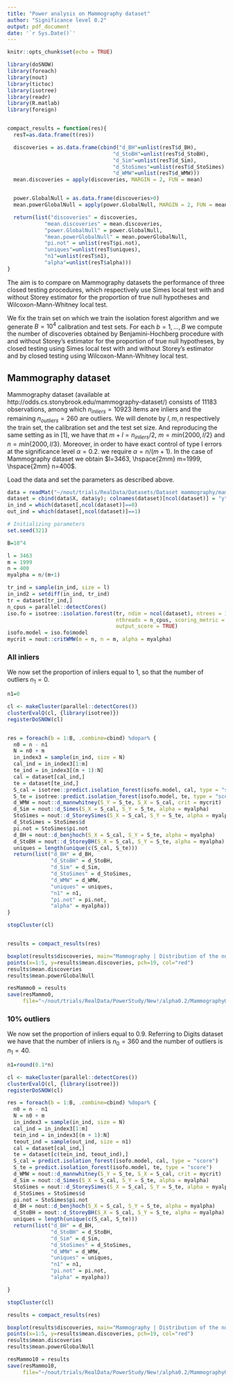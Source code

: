 ```yaml
---
title: "Power analysis on Mammography dataset"
author: "Significance level 0.2"
output: pdf_document
date: '`r Sys.Date()`'
---
```


```r
knitr::opts_chunk$set(echo = TRUE)
```

```r
library(doSNOW)
library(foreach)
library(nout)
library(tictoc)
library(isotree)
library(readr)
library(R.matlab)
library(foreign)


compact_results = function(res){
  resT=as.data.frame(t(res))

  discoveries = as.data.frame(cbind("d_BH"=unlist(resT$d_BH), 
                                  "d_StoBH"=unlist(resT$d_StoBH),
                                  "d_Sim"=unlist(resT$d_Sim),
                                  "d_StoSimes"=unlist(resT$d_StoSimes), 
                                  "d_WMW"=unlist(resT$d_WMW)))
  mean.discoveries = apply(discoveries, MARGIN = 2, FUN = mean)


  power.GlobalNull = as.data.frame(discoveries>0)
  mean.powerGlobalNull = apply(power.GlobalNull, MARGIN = 2, FUN = mean)

  return(list("discoveries" = discoveries, 
            "mean.discoveries" = mean.discoveries,
            "power.GlobalNull" = power.GlobalNull,
            "mean.powerGlobalNull" = mean.powerGlobalNull,
            "pi.not" = unlist(resT$pi.not),
            "uniques"=unlist(resT$uniques),
            "n1"=unlist(resT$n1),
            "alpha"=unlist(resT$alpha)))
}


```


The aim is to compare on Mammography datasets the performance of three closed testing procedures, which respectively use Simes local test with and without Storey estimator for the proportion of true null hypotheses and Wilcoxon-Mann-Whitney local test.

We fix the train set on which we train the isolation forest algorithm and we generate $B=10^4$ calibration and test sets. For each $b=1,\ldots,B$ we compute the number of discoveries obtained by Benjamini-Hochberg procedure with and without Storey's estimator for the proportion of true null hypotheses, by closed testing using Simes local test with and without Storey's estimator and by closed testing using Wilcoxon-Mann-Whitney local test.




## Mammography dataset
Mammography dataset (available at http://odds.cs.stonybrook.edu/mammography-dataset/) consists of $11183$ observations, among which $n_{inliers}=10923$ items are inliers and the remaining $n_{outliers}=260$ are outliers.
We will denote by $l,m,n$ respectively the train set, the calibration set and the test set size. And reproducing the same setting as in [1], we have that $m+l=n_{inliers}/2$, $m=min\{2000,l/2\}$ and $n=min\{2000, l/3\}$. Moreover, in order to have exact control of  type I errors at the significance level $\alpha=0.2.$ we require $\alpha=n/(m+1)$.
In the case of Mammography dataset we obtain $l=3463, \hspace{2mm} m=1999, \hspace{2mm} n=400$.

Load the data and set the parameters as described above.

```r

data = readMat("~/nout/trials/RealData/Datasets/Dataset mammography/mammography.mat")
dataset = cbind(data$X, data$y); colnames(dataset)[ncol(dataset)] = "y"
in_ind = which(dataset[,ncol(dataset)]==0)
out_ind = which(dataset[,ncol(dataset)]==1)

# Initializing parameters
set.seed(321)

B=10^4

l = 3463
m = 1999
n = 400
myalpha = n/(m+1)

tr_ind = sample(in_ind, size = l)
in_ind2 = setdiff(in_ind, tr_ind)
tr = dataset[tr_ind,]
n_cpus = parallel::detectCores()
iso.fo = isotree::isolation.forest(tr, ndim = ncol(dataset), ntrees = 150, sample_size = 256,
                                   nthreads = n_cpus, scoring_metric = "depth", 
                                   output_score = TRUE)
isofo.model = iso.fo$model
mycrit = nout::critWMW(m = n, n = m, alpha = myalpha)

```





### All inliers
We now set the proportion of inliers equal to $1$, so that the number of outliers $n_1=0$.
```r
n1=0

cl <- makeCluster(parallel::detectCores())
clusterEvalQ(cl, {library(isotree)})
registerDoSNOW(cl)


res = foreach(b = 1:B, .combine=cbind) %dopar% {
  n0 = n - n1
  N = n0 + m
  in_index3 = sample(in_ind, size = N)
  cal_ind = in_index3[1:m]
  te_ind = in_index3[(m + 1):N]
  cal = dataset[cal_ind,]
  te = dataset[te_ind,]
  S_cal = isotree::predict.isolation_forest(isofo.model, cal, type = "score")
  S_te = isotree::predict.isolation_forest(isofo.model, te, type = "score")
  d_WMW = nout::d_mannwhitney(S_Y = S_te, S_X = S_cal, crit = mycrit)
  d_Sim = nout::d_Simes(S_X = S_cal, S_Y = S_te, alpha = myalpha)
  StoSimes = nout::d_StoreySimes(S_X = S_cal, S_Y = S_te, alpha = myalpha)
  d_StoSimes = StoSimes$d
  pi.not = StoSimes$pi.not
  d_BH = nout::d_benjhoch(S_X = S_cal, S_Y = S_te, alpha = myalpha)
  d_StoBH = nout::d_StoreyBH(S_X = S_cal, S_Y = S_te, alpha = myalpha)
  uniques = length(unique(c(S_cal, S_te)))
  return(list("d_BH" = d_BH,
              "d_StoBH" = d_StoBH,
              "d_Sim" = d_Sim,
              "d_StoSimes" = d_StoSimes,
              "d_WMW" = d_WMW,
              "uniques" = uniques,
              "n1" = n1,
              "pi.not" = pi.not,
              "alpha" = myalpha))
}

stopCluster(cl)


results = compact_results(res)

boxplot(results$discoveries, main="Mammography | Distribution of the number of discoveries")
points(x=1:5, y=results$mean.discoveries, pch=19, col="red")
results$mean.discoveries
results$mean.powerGlobalNull

resMammo0 = results
save(resMammo0,
     file="~/nout/trials/RealData/PowerStudy/New!/alpha0.2/MammographyOnly0.2/resMammo0")

```




### 10% outliers
We now set the proportion of inliers equal to $0.9$. Referring to Digits dataset we have that the number of inliers is $n_0=360$ and the number of outliers is $n_1=40$.

```r

n1=round(0.1*n)

cl <- makeCluster(parallel::detectCores())
clusterEvalQ(cl, {library(isotree)})
registerDoSNOW(cl)

res = foreach(b = 1:B, .combine=cbind) %dopar% {
  n0 = n - n1
  N = n0 + m
  in_index3 = sample(in_ind, size = N)
  cal_ind = in_index3[1:m]
  tein_ind = in_index3[(m + 1):N]
  teout_ind = sample(out_ind, size = n1)
  cal = dataset[cal_ind,]
  te = dataset[c(tein_ind, teout_ind),]
  S_cal = predict.isolation_forest(isofo.model, cal, type = "score")
  S_te = predict.isolation_forest(isofo.model, te, type = "score")
  d_WMW = nout::d_mannwhitney(S_Y = S_te, S_X = S_cal, crit = mycrit)
  d_Sim = nout::d_Simes(S_X = S_cal, S_Y = S_te, alpha = myalpha)
  StoSimes = nout::d_StoreySimes(S_X = S_cal, S_Y = S_te, alpha = myalpha)
  d_StoSimes = StoSimes$d
  pi.not = StoSimes$pi.not
  d_BH = nout::d_benjhoch(S_X = S_cal, S_Y = S_te, alpha = myalpha)
  d_StoBH = nout::d_StoreyBH(S_X = S_cal, S_Y = S_te, alpha = myalpha)
  uniques = length(unique(c(S_cal, S_te)))
  return(list("d_BH" = d_BH,
              "d_StoBH" = d_StoBH,
              "d_Sim" = d_Sim,
              "d_StoSimes" = d_StoSimes,
              "d_WMW" = d_WMW,
              "uniques" = uniques,
              "n1" = n1,
              "pi.not" = pi.not,
              "alpha" = myalpha))

}

stopCluster(cl)

results = compact_results(res)

boxplot(results$discoveries, main="Mammography | Distribution of the number of discoveries")
points(x=1:5, y=results$mean.discoveries, pch=19, col="red")
results$mean.discoveries
results$mean.powerGlobalNull

resMammo10 = results
save(resMammo10,
     file="~/nout/trials/RealData/PowerStudy/New!/alpha0.2/MammographyOnly0.2/resMammo10")

```


